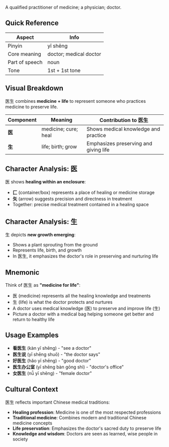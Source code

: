 A qualified practitioner of medicine; a physician; doctor.

## Quick Reference

| Aspect         | Info                   |
| -------------- | ---------------------- |
| Pinyin         | yī shēng               |
| Core meaning   | doctor; medical doctor |
| Part of speech | noun                   |
| Tone           | 1st + 1st tone         |

## Visual Breakdown

医生 combines **medicine + life** to represent someone who practices medicine to preserve life.

| Component | Meaning              | Contribution to 医生                  |
| --------- | -------------------- | ------------------------------------- |
| **医**    | medicine; cure; heal | Shows medical knowledge and practice  |
| **生**    | life; birth; grow    | Emphasizes preserving and giving life |

## Character Analysis: 医

医 shows **healing within an enclosure**:

- **匚** (container/box) represents a place of healing or medicine storage
- **矢** (arrow) suggests precision and directness in treatment
- Together: precise medical treatment contained in a healing space

## Character Analysis: 生

生 depicts **new growth emerging**:

- Shows a plant sprouting from the ground
- Represents life, birth, and growth
- In 医生, it emphasizes the doctor's role in preserving and nurturing life

## Mnemonic

Think of 医生 as **"medicine for life"**:

- 医 (medicine) represents all the healing knowledge and treatments
- 生 (life) is what the doctor protects and nurtures
- A doctor uses medical knowledge (医) to preserve and improve life (生)
- Picture a doctor with a medical bag helping someone get better and return to healthy life

## Usage Examples

- **看医生** (kàn yī shēng) - "see a doctor"
- **医生说** (yī shēng shuō) - "the doctor says"
- **好医生** (hǎo yī shēng) - "good doctor"
- **医生办公室** (yī shēng bàn gōng shì) - "doctor's office"
- **女医生** (nǚ yī shēng) - "female doctor"

## Cultural Context

医生 reflects important Chinese medical traditions:

- **Healing profession**: Medicine is one of the most respected professions
- **Traditional medicine**: Combines modern and traditional Chinese medicine concepts
- **Life preservation**: Emphasizes the doctor's sacred duty to preserve life
- **Knowledge and wisdom**: Doctors are seen as learned, wise people in society

